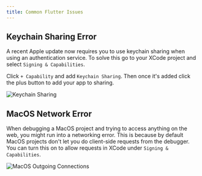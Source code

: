 ```yaml
---
title: Common Flutter Issues
---
```


## Keychain Sharing Error
A recent Apple update now requires you to use keychain sharing when using an authentication service. To solve this go to your XCode project and select `Signing & Capabilities`. 

Click `+ Capability` and add `Keychain Sharing`. Then once it's added click the plus button to add your app to sharing.

![Keychain Sharing](/courses/keychain_sharing.png)

## MacOS Network Error
When debugging a MacOS project and trying to access anything on the web, you might run into a networking error. This is because by default MacOS projects don't let you do client-side requests from the debugger. You can turn this on to allow requests in XCode under `Signing & Capabilities`.

![MacOS Outgoing Connections](/images/tips_macos_network.png)